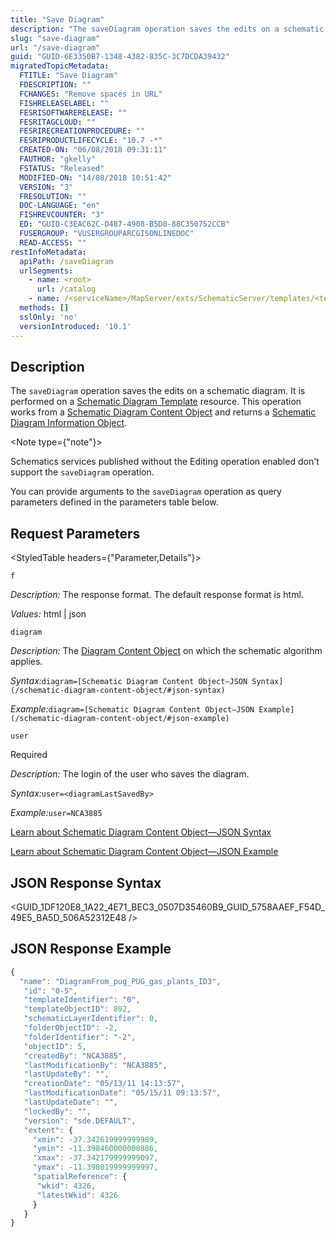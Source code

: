 ```yaml
---
title: "Save Diagram"
description: "The saveDiagram operation saves the edits on a schematic diagram."
slug: "save-diagram"
url: "/save-diagram"
guid: "GUID-6E3350B7-1348-4382-835C-3C7DCDA39432"
migratedTopicMetadata:
  FTITLE: "Save Diagram"
  FDESCRIPTION: ""
  FCHANGES: "Remove spaces in URL"
  FISHRELEASELABEL: ""
  FESRISOFTWARERELEASE: ""
  FESRITAGCLOUD: ""
  FESRIRECREATIONPROCEDURE: ""
  FESRIPRODUCTLIFECYCLE: "10.7 -*"
  CREATED-ON: "06/08/2018 09:31:11"
  FAUTHOR: "gkelly"
  FSTATUS: "Released"
  MODIFIED-ON: "14/08/2018 10:51:42"
  VERSION: "3"
  FRESOLUTION: ""
  DOC-LANGUAGE: "en"
  FISHREVCOUNTER: "3"
  ED: "GUID-C3EAC62C-D487-4908-B5D8-88C350752CCB"
  FUSERGROUP: "VUSERGROUPARCGISONLINEDOC"
  READ-ACCESS: ""
restInfoMetadata:
  apiPath: /saveDiagram
  urlSegments:
    - name: <root>
      url: /catalog
    - name: /<serviceName>/MapServer/exts/SchematicServer/templates/<tempID>/saveDiagram
  methods: []
  sslOnly: 'no'
  versionIntroduced: '10.1'
---
```



## Description

The `saveDiagram` operation saves the edits on a schematic diagram. It is performed on a [Schematic Diagram Template](/schematic-diagram-template) resource. This operation works from a [Schematic Diagram Content Object](/schematic-diagram-content-object) and returns a [Schematic Diagram Information Object](/schematic-diagram-information-object).

<Note type={"note"}>

Schematics services published without the Editing operation enabled don't support the `saveDiagram` operation.

</Note>

You can provide arguments to the `saveDiagram` operation as query parameters defined in the parameters table below.

##  Request Parameters 

<StyledTable headers={"Parameter,Details"}>

<StyledTableRow>

<StyledTableCell cellStyle="markdown">

`f` 

</StyledTableCell>

<StyledTableCell cellStyle="markdown">

_Description:_ The response format. The default response format is html.

_Values:_ html | json

</StyledTableCell>

</StyledTableRow>

<StyledTableRow>

<StyledTableCell cellStyle="markdown">

`diagram` 

</StyledTableCell>

<StyledTableCell cellStyle="markdown">

_Description:_ The [Diagram Content Object](/schematic-diagram-content-object) on which the schematic algorithm applies.

_Syntax:_`diagram=[Schematic Diagram Content Object—JSON Syntax](/schematic-diagram-content-object/#json-syntax)` 

_Example:_`diagram=[Schematic Diagram Content Object—JSON Example](/schematic-diagram-content-object/#json-example)` 

</StyledTableCell>

</StyledTableRow>

<StyledTableRow>

<StyledTableCell cellStyle="markdown">

`user` 

</StyledTableCell>

<StyledTableCell cellStyle="markdown">

Required

_Description:_ The login of the user who saves the diagram.

_Syntax:_`user=<diagramLastSavedBy>` 

_Example:_`user=NCA3885` 

</StyledTableCell>

</StyledTableRow>

</StyledTable>

[Learn about Schematic Diagram Content Object—JSON Syntax](/schematic-diagram-content-object/#json-syntax)

[Learn about Schematic Diagram Content Object—JSON Example](/schematic-diagram-content-object/#json-example)

## JSON Response Syntax

<GUID_1DF120E8_1A22_4E71_BEC3_0507D35460B9_GUID_5758AAEF_F54D_49E5_BA5D_506A52312E48 />

## JSON Response Example

```javascript
{
  "name": "DiagramFrom_pug_PUG_gas_plants_ID3",
   "id": "0-5",
   "templateIdentifier": "0",
   "templateObjectID": 892,
   "schematicLayerIdentifier": 0,
   "folderObjectID": -2,
   "folderIdentifier": "-2",
   "objectID": 5,
   "createdBy": "NCA3885",
   "lastModificationBy": "NCA3885",
   "lastUpdateBy": "",
   "creationDate": "05/13/11 14:13:57",
   "lastModificationDate": "05/15/11 09:13:57",
   "lastUpdateDate": "",
   "lockedBy": "",
   "version": "sde.DEFAULT",
   "extent": {
     "xmin": -37.342619999999989,
     "ymin": -11.398460000000886,
     "xmax": -37.342179999999097,
     "ymax": -11.398019999999997,
     "spatialReference": {
      "wkid": 4326,
      "latestWkid": 4326
     }
   }
}
          
```

 
